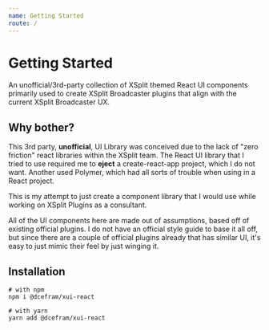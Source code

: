```yaml
---
name: Getting Started
route: /
---
```


# Getting Started

An unofficial/3rd-party collection of XSplit themed React UI components primarily used to create XSplit Broadcaster plugins
that align with the current XSplit Broadcaster UX.

## Why bother?

This 3rd party, **unofficial**, UI Library was conceived due to the lack of "zero friction" react libraries within the XSplit team.
The React UI library that I tried to use required me to **eject** a create-react-app project, which I do not want. Another used Polymer, which had all sorts of trouble when using in a React project.

This is my attempt to just create a component library that I would use while working on XSplit Plugins as a consultant.

All of the UI components here are made out of assumptions, based off of existing official plugins. I do not have an official
style guide to base it all off, but since there are a couple of official plugins already that has similar UI, it's easy to
just mimic their feel by just winging it.

## Installation

```
# with npm
npm i @dcefram/xui-react

# with yarn
yarn add @dcefram/xui-react
```
